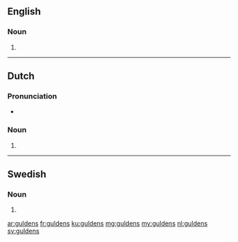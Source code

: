 ==English==

===Noun===
{{head|en|plural}}

# {{plural of|gulden|lang=en}}

----

==Dutch==

===Pronunciation===
* {{audio|Nl-guldens.ogg|Audio}}

===Noun===
{{head|nl|noun plural form}}

# {{nl-noun form of|pl|gulden}}

----

==Swedish==

===Noun===
{{head|sv|noun form}}

# {{sv-noun-form-def-gen-pl|guld}}

[[ar:guldens]]
[[fr:guldens]]
[[ku:guldens]]
[[mg:guldens]]
[[my:guldens]]
[[nl:guldens]]
[[sv:guldens]]